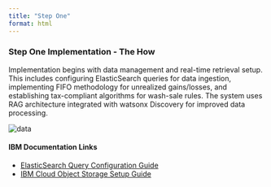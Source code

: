 ```yaml
---
title: "Step One"
format: html
---
```


### Step One Implementation - The How

Implementation begins with data management and real-time retrieval setup. This includes configuring ElasticSearch queries for data ingestion, implementing FIFO methodology for unrealized gains/losses, and establishing tax-compliant algorithms for wash-sale rules. The system uses RAG architecture integrated with watsonx Discovery for improved data processing.

<img src="/images/007/SOLUTION_OVERVIEW/007_Building_Blocks.png" alt="data" class="responsive-img">

#### **IBM Documentation Links**
- [ElasticSearch Query Configuration Guide](https://cloud.ibm.com/docs/databases-for-elasticsearch){target="_blank"}
- [IBM Cloud Object Storage Setup Guide](https://cloud.ibm.com/docs/cloud-object-storage?topic=cloud-object-storage-getting-started-cloud-object-storage){target="_blank"}